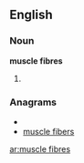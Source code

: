 ==English==

===Noun===
'''muscle fibres'''

# {{plural of|[[muscle fibre]]}}

===Anagrams===
* {{alphagram|bceefilmrssu}}
* [[muscle fibers#English|muscle fibers]]

[[ar:muscle fibres]]